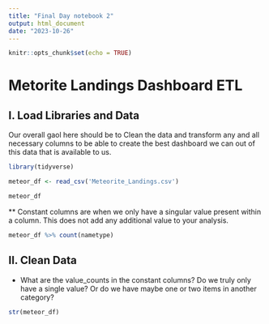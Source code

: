 ```yaml
---
title: "Final Day notebook 2"
output: html_document
date: "2023-10-26"
---
```


```r
knitr::opts_chunk$set(echo = TRUE)
```

# Metorite Landings Dashboard ETL

## I. Load Libraries and Data

Our overall gaol here should be to Clean the data and transform any and all necessary columns to be able to create the best dashboard we can out of this data that is available to us.

```r
library(tidyverse)

meteor_df <- read_csv('Meteorite_Landings.csv')

meteor_df

```

\*\* Constant columns are when we only have a singular value present within a column. This does not add any additional value to your analysis.

```r
meteor_df %>% count(nametype)
```

## II. Clean Data

-   What are the value_counts in the constant columns? Do we truly only have a single value? Or do we have maybe one or two items in another category?

```r
str(meteor_df)
```
